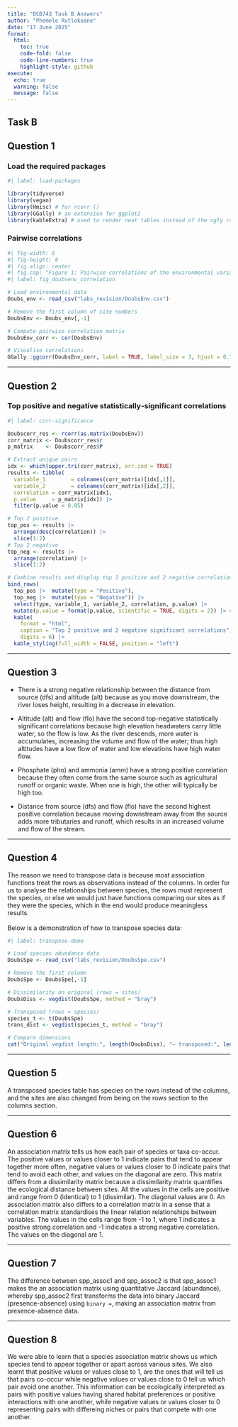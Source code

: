 ---
title: "BCB743 Task B Answers"
author: "Phemelo Rutlokoane"
date: "17 June 2025"
format:
  html:
    toc: true
    code-fold: false
    code-line-numbers: true
    highlight-style: github
execute:
  echo: true
  warning: false
  message: false
---

## Task B {.panel-tabset}

## Question 1

### Load the required packages

```{r}
#| label: load-packages

library(tidyverse)
library(vegan)
library(Hmisc) # for rcorr ()
library(GGally) # an extension for ggplot2
library(kableExtra) # used to render neat tables instead of the ugly raw tables
```

### Pairwise correlations

```{r}
#| fig-width: 8
#| fig-height: 8
#| fig.align: center
#| fig.cap: "Figure 1: Pairwise correlations of the environmental variables found in the Doubs River."
#| label: fig_doubsenv_correlation

# Load environmental data
Doubs_env <- read_csv("labs_revision/DoubsEnv.csv")

# Remove the first column of site numbers
DoubsEnv <- Doubs_env[,-1]

# Compute pairwise correlation matrix
DoubsEnv_corr <- cor(DoubsEnv)

# Visualise correlations
GGally::ggcorr(DoubsEnv_corr, label = TRUE, label_size = 3, hjust = 0.75)
```

------------------------------------------------------------------------

## Question 2

### Top positive and negative statistically‐significant correlations

```{r}
#| label: corr-significance

Doubscorr_res <- rcorr(as.matrix(DoubsEnv))
corr_matrix <- Doubscorr_res$r
p_matrix    <- Doubscorr_res$P

# Extract unique pairs
idx <- which(upper.tri(corr_matrix), arr.ind = TRUE)
results <- tibble(
  variable_1        = colnames(corr_matrix)[idx[,1]],
  variable_2        = colnames(corr_matrix)[idx[,2]],
  correlation = corr_matrix[idx],
  p.value     = p_matrix[idx]) |> 
  filter(p.value < 0.05)

# Top 2 positive
top_pos <- results |> 
  arrange(desc(correlation)) |>  
  slice(1:2)
# Top 2 negative
top_neg <- results |> 
  arrange(correlation) |> 
  slice(1:2)

# Combine results and display top 2 positive and 2 negative correlations
bind_rows(
  top_pos |>  mutate(type = "Positive"),
  top_neg |>  mutate(type = "Negative")) |> 
  select(type, variable_1, variable_2, correlation, p.value) |> 
  mutate(p.value = format(p.value, scientific = TRUE, digits = 2)) |> # changes p values to scientific notation due to Kable table being unable to fit the actual values
  kable(
    format = "html",
    caption = "Top 2 positive and 2 negative significant correlations",
    digits = 6) |> 
  kable_styling(full_width = FALSE, position = "left")
```

------------------------------------------------------------------------

## Question 3

-   There is a strong negative relationship between the distance from source (dfs) and altitude (alt) because as you move downstream, the river loses height, resulting in a decrease in elevation.

-   Altitude (alt) and flow (flo) have the second top-negative statistically significant correlations because high elevation headwaters carry little water, so the flow is low. As the river descends, more water is accumulates, increasing the volume and flow of the water; thus high altitudes have a low flow of water and low elevations have high water flow.

-   Phosphate (pho) and ammonia (amm) have a strong positive correlation because they often come from the same source such as agricultural runoff or organic waste. When one is high, the other will typically be high too.

-   Distance from source (dfs) and flow (flo) have the second highest positive correlation because moving downstream away from the source adds more tributaries and runoff, which results in an increased volume and flow of the stream.

------------------------------------------------------------------------

## Question 4

The reason we need to transpose data is because most association functions treat the rows as observations instead of the columns. In order for us to analyse the relationships between species, the rows must represent the species, or else we would just have functions comparing our sites as if they were the species, which in the end would produce meaningless results.\
\
Below is a demonstration of how to transpose species data:

```{r}
#| label: transpose-demo

# Load species abundance data
DoubsSpe <- read_csv("labs_revision/DoubsSpe.csv")

# Remove the first column
DoubsSpe <- DoubsSpe[,-1]

# Dissimilarity on original (rows = sites)
DoubsDiss <- vegdist(DoubsSpe, method = "bray")

# Transposed (rows = species)
species_t <- t(DoubsSpe)
trans_dist <- vegdist(species_t, method = "bray")

# Compare dimensions
cat("Original vegdist length:", length(DoubsDiss), "– transposed:", length(trans_dist))
```

------------------------------------------------------------------------

## Question 5

A transposed species table has species on the rows instead of the columns, and the sites are also changed from being on the rows section to the columns section.

------------------------------------------------------------------------

## Question 6

An association matrix tells us how each pair of species or taxa co-occur. The positive values or values closer to 1 indicate pairs that tend to appear together more often, negative values or values closer to 0 indicate pairs that tend to avoid each other, and values on the diagonal are zero. This matrix differs from a dissimilarity matrix because a dissimilarity matrix quantifies the ecological distance between sites. All the values in the cells are positive and range from 0 (identical) to 1 (dissimilar). The diagonal values are 0. An association matrix also differs to a correlation matrix in a sense that a correlation matrix standardises the linear relation relationships between variables. The values in the cells range from -1 to 1, where 1 indicates a positive strong correlation and -1 indicates a strong negative correlation. The values on the diagonal are 1.

------------------------------------------------------------------------

## Question 7

The difference between spp_assoc1 and spp_assoc2 is that spp_assoc1 makes the an association matrix using quantitative Jaccard (abundance), whereby spp_assoc2 first transforms the data into binary Jaccard (presence-absence) using `binary =`, making an association matrix from presence-absence data.

------------------------------------------------------------------------

## Question 8

We were able to learn that a species association matrix shows us which species tend to appear together or apart across various sites. We also learnt that positive values or values close to 1, are the ones that will tell us that pairs co-occur while negative values or values close to 0 tell us which pair avoid one another. This information can be ecologically interpreted as pairs with positive values having shared habitat preferences or positive interactions with one another, while negative values or values closer to 0 representing pairs with differeing niches or pairs that compete with one another.
